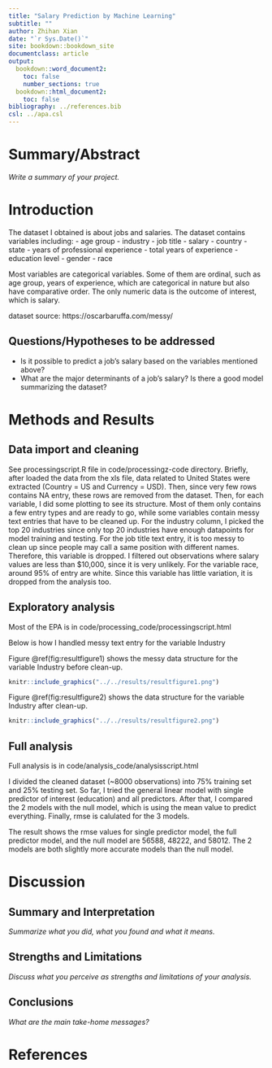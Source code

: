 ```yaml
---
title: "Salary Prediction by Machine Learning"
subtitle: ""
author: Zhihan Xian
date: "`r Sys.Date()`"
site: bookdown::bookdown_site
documentclass: article
output:
  bookdown::word_document2: 
    toc: false
    number_sections: true
  bookdown::html_document2: 
    toc: false
bibliography: ../references.bib
csl: ../apa.csl
---
```



# Summary/Abstract
_Write a summary of your project._


# Introduction 

The dataset I obtained is about jobs and salaries. The dataset contains variables including: 
- age group
- industry
- job title
- salary
- country
- state
- years of professional experience
- total years of experience
- education level
- gender
- race

Most variables are categorical variables. Some of them are ordinal, such as age group, years of experience, which are categorical in nature but also have comparative order. The only numeric data is the outcome of interest, which is salary.

dataset source: https://oscarbaruffa.com/messy/

## Questions/Hypotheses to be addressed

- Is it possible to predict a job's salary based on the variables mentioned above?
- What are the major determinants of a job's salary? Is there a good model summarizing the dataset?


# Methods and Results


## Data import and cleaning
See processingscript.R file in code/processingz-code directory. Briefly, after loaded the data from the xls file, data related to United States were extracted (Country = US and Currency = USD). Then, since very few rows contains NA entry, these rows are removed from the dataset. Then, for each variable, I did some plotting to see its structure. Most of them only contains a few entry types and are ready to go, while some variables contain messy text entries that have to be cleaned up. For the industry column, I picked the top 20 industries since only top 20 industries have enough datapoints for model training and testing. For the job title text entry, it is too messy to clean up since people may call a same position with different names. Therefore, this variable is dropped. I filtered out observations where salary values are less than $10,000, since it is very unlikely. For the variable race, around 95% of entry are white. Since this variable has little variation, it is dropped from the analysis too. 


## Exploratory analysis

Most of the EPA is in code/processing_code/processingscript.html

Below is how I handled messy text entry for the variable Industry

Figure \@ref(fig:resultfigure1) shows the messy data structure for the variable Industry before clean-up.

```r
knitr::include_graphics("../../results/resultfigure1.png")
```

Figure \@ref(fig:resultfigure2) shows the data structure for the variable Industry after clean-up.
```r
knitr::include_graphics("../../results/resultfigure2.png")
```


## Full analysis
Full analysis is in code/analysis_code/analysisscript.html

I divided the cleaned dataset (~8000 observations) into 75% training set and 25% testing set.
So far, I tried the general linear model with single predictor of interest (education) and all predictors. After that, I compared the 2 models with the null model, which is using the mean value to predict everything. Finally, rmse is calulated for the 3 models.

The result shows the rmse values for single predictor model, the full predictor model, and the null model are 56588, 48222, and 58012. The 2 models are both slightly more accurate models than the null model. 



# Discussion

## Summary and Interpretation
_Summarize what you did, what you found and what it means._

## Strengths and Limitations
_Discuss what you perceive as strengths and limitations of your analysis._

## Conclusions
_What are the main take-home messages?_

# References



